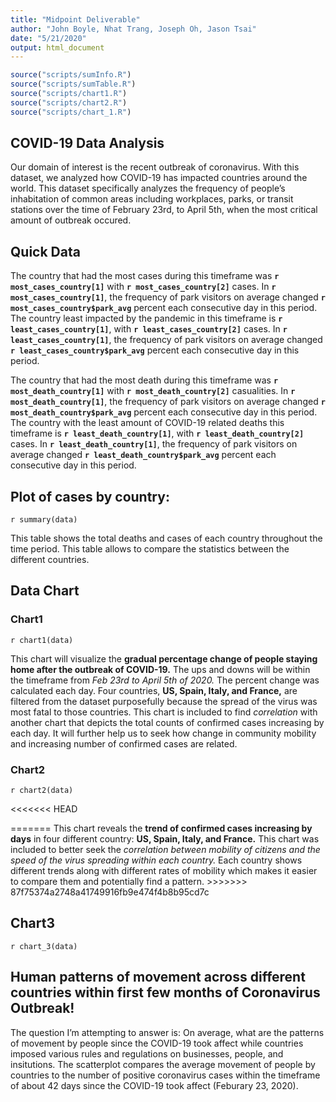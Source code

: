 ```yaml
---
title: "Midpoint Deliverable"
author: "John Boyle, Nhat Trang, Joseph Oh, Jason Tsai"
date: "5/21/2020"
output: html_document
---
```


```r
source("scripts/sumInfo.R")
source("scripts/sumTable.R")
source("scripts/chart1.R")
source("scripts/chart2.R")
source("scripts/chart_1.R")
```

## COVID-19 Data Analysis

Our domain of interest is the recent outbreak of coronavirus. With this dataset, we analyzed how COVID-19 has impacted countries around the world. This dataset specifically analyzes the frequency of people's inhabitation of common areas including workplaces, parks, or transit stations over the time of February 23rd, to April 5th, when the most critical amount of outbreak occured.

## Quick Data

The country that had the most cases during this timeframe was **`r most_cases_country[1]`** with **`r most_cases_country[2]`** cases. In **`r most_cases_country[1]`**, the frequency of park visitors on average changed **`r most_cases_country$park_avg`** percent each consecutive day in this period. The country least impacted by the pandemic in this timeframe is **`r least_cases_country[1]`**, with **`r least_cases_country[2]`** cases. In **`r least_cases_country[1]`**, the frequency of park visitors on average changed **`r least_cases_country$park_avg`** percent each consecutive day in this period.

The country that had the most death during this timeframe was **`r most_death_country[1]`** with **`r most_death_country[2]`** casualities. In **`r most_death_country[1]`**, the frequency of park visitors on average changed **`r most_death_country$park_avg`** percent each consecutive day in this period. The country with the least amount of COVID-19 related deaths this timeframe is **`r least_death_country[1]`**, with **`r least_death_country[2]`** cases. In **`r least_death_country[1]`**, the frequency of park visitors on average changed **`r least_death_country$park_avg`** percent each consecutive day in this period.

## Plot of cases by country:

`r summary(data)`

This table shows the total deaths and cases of each country throughout the time period. This table allows to compare the statistics between the different countries.

## Data Chart
### **Chart1**
`r chart1(data)`

This chart will visualize the **gradual percentage change of people staying home after the outbreak of COVID-19.** The ups and downs will be within the timeframe from _Feb 23rd to April 5th of 2020._ The percent change was calculated each day.
Four countries, **US, Spain, Italy, and France,** are filtered from the dataset purposefully because the spread of the virus was most fatal to those countries.
This chart is included to find _correlation_ with another chart that depicts the total counts of confirmed cases increasing by each day. It will further help us to seek how change in community mobility and increasing number of confirmed cases are related.

### **Chart2**
`r chart2(data)`

<<<<<<< HEAD




=======
This chart reveals the **trend of confirmed cases increasing by days** in four different country: **US, Spain, Italy, and France.** This chart was included to better seek the _correlation between mobility of citizens and the speed of the virus spreading within each country._ Each country shows different trends along with different rates of mobility which makes it easier to compare them and potentially find a pattern.
>>>>>>> 87f75374a2748a41749916fb9e474f4b8b95cd7c

## **Chart3**
`r chart_3(data)`

## Human patterns of movement across different countries within first few months of Coronavirus Outbreak!
The question I'm attempting to answer is: On average, what are the patterns of movement by people since the COVID-19 took affect while countries imposed various rules and regulations on businesses, people, and insitutions. 
The scatterplot compares the average movement of people by countries to the number of positive coronavirus cases within the timeframe of about 42 days since the COVID-19 took affect (Feburary 23, 2020). 

